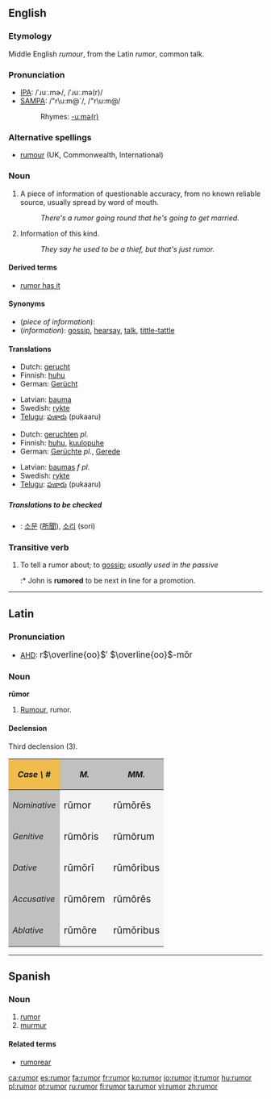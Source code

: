 <!-- If you edit this page, please also edit "rumour" to keep these two pages in synch. -->
==English==

===Etymology===
Middle English ''rumour'', from the Latin ''rumor'', common talk.

===Pronunciation===
* [[International Phonetic Alphabet|IPA]]: /ˈɹuː.mɚ/, /ˈɹuː.mə(r)/
* [[SAMPA]]: /"r\u:m@`/, /"r\u:m@/
*: Rhymes: [[Rhymes:English:-uːmə(r)|-uːmə(r)]]

===Alternative spellings===
* [[rumour]] (UK, Commonwealth, International)

===Noun===
{{en-noun|rumors|-}}

# {{countable}} A piece of information of questionable accuracy, from no known reliable source, usually spread by word of mouth.
#: ''There's a rumor going round that he's going to get married.''
# {{uncountable}} Information of this kind.
#: ''They say he used to be a thief, but that's just rumor.''

====Derived terms====
* [[rumor has it]]

====Synonyms====
* (''piece of information''):
* (''information''): [[gossip]], [[hearsay]], [[talk]], [[tittle-tattle]]

====Translations====

{{trans-top|countable: piece of information}}
* Dutch: [[gerucht]] {{n}}
* Finnish: [[huhu#Finnish|huhu]]
* German: [[Gerücht]] {{n}}
{{trans-mid}}
* Latvian: [[bauma]] {{f}}
* Swedish: [[rykte#Swedish|rykte]] {{n}}
* [[Telugu]]: [[పుకారు]] (pukaaru)
{{trans-bottom}}

{{trans-top|uncountable: information}}
* Dutch: [[geruchten]] ''pl.''
* Finnish: [[huhu#Finnish|huhu]], [[kuulopuhe]]
* German: [[Gerücht]]e {{n}} ''pl.'', [[Gerede]] {{n}}
{{trans-mid}}
* Latvian: [[baumas]] ''f pl.''
* Swedish: [[rykte#Swedish|rykte]] {{n}}
* [[Telugu]]: [[పుకారు]] (pukaaru)
{{trans-bottom}}

=====Translations to be checked=====
{{checktrans}}
* {{ttbc|Korean}}: [[소문]] ([[所聞]]), [[소리]] (sori)

===Transitive verb===
{{rfc-trverb|Transitive verb}}
{{en-verb}}

# To tell a rumor about; to [[gossip]]; ''usually used in the passive''
#:* John is '''rumored''' to be next in line for a promotion.

<!-- If you edit this page, please also edit "rumour" to keep these two pages in synch. -->

----

==Latin==

===Pronunciation===
* [[AHD]]: <big> r<math>\overline{oo}</math>′ <math>\overline{oo}</math>-mŏr </big>

===Noun===
'''rūmor'''

# [[Rumour]], rumor.

====Declension====
Third declension (3).
{| cellpadding="5" border="1"
!style="background:#F1BC4E;"| ''Case \ #''
!style="background:#C0C0C0;"| ''M.''
!style="background:#C0C0C0;"| ''MM.''
|-
!style="background:#C0C0C0;"| ''Nominative''
|style="background:#F5F5F5;"| <big> rūmor
|style="background:#F5F5F5;"| <big> rūmōrēs
|-
!style="background:#C0C0C0;"| ''Genitive''
|style="background:#F5F5F5;"| <big> rūmōris
|style="background:#F5F5F5;"| <big> rūmōrum
|-
!style="background:#C0C0C0;"| ''Dative''
|style="background:#F5F5F5;"| <big> rūmōrī
|style="background:#F5F5F5;"| <big> rūmōribus
|-
!style="background:#C0C0C0;"| ''Accusative''
|style="background:#F5F5F5;"| <big> rūmōrem
|style="background:#F5F5F5;"| <big> rūmōrēs
|-
!style="background:#C0C0C0;"| ''Ablative''
|style="background:#F5F5F5;"| <big> rūmōre
|style="background:#F5F5F5;"| <big> rūmōribus
|}

----

==Spanish==

===Noun===
{{es-noun-m|pl=rumores}}

# [[rumor]]
# [[murmur]]

====Related terms====
* [[rumorear]]

[[ca:rumor]]
[[es:rumor]]
[[fa:rumor]]
[[fr:rumor]]
[[ko:rumor]]
[[io:rumor]]
[[it:rumor]]
[[hu:rumor]]
[[pl:rumor]]
[[pt:rumor]]
[[ru:rumor]]
[[fi:rumor]]
[[ta:rumor]]
[[vi:rumor]]
[[zh:rumor]]